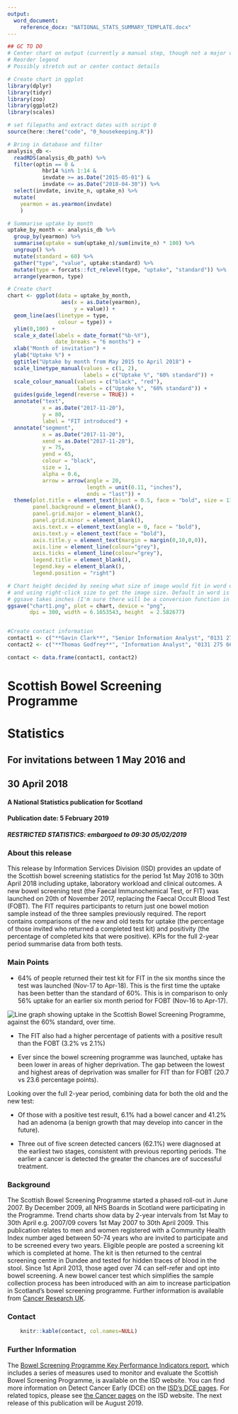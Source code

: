 ```yaml
---
output: 
  word_document:
    reference_docx: "NATIONAL_STATS_SUMMARY_TEMPLATE.docx"
---
```


```r
## GC TO DO
# Center chart on output (currently a manual step, though not a major one)
# Reorder legend
# Possibly stretch out or center contact details

# Create chart in ggplot
library(dplyr)
library(tidyr)
library(zoo)
library(ggplot2)
library(scales)

# set filepaths and extract dates with script 0
source(here::here("code", "0_housekeeping.R"))

# Bring in database and filter
analysis_db <-
  readRDS(analysis_db_path) %>%
  filter(optin == 0 &
           hbr14 %in% 1:14 &
           invdate >= as.Date("2015-05-01") & 
           invdate <= as.Date("2018-04-30")) %>%
  select(invdate, invite_n, uptake_n) %>%
  mutate(
    yearmon = as.yearmon(invdate)
    )

# Summarise uptake by month
uptake_by_month <- analysis_db %>%
  group_by(yearmon) %>%
  summarise(uptake = sum(uptake_n)/sum(invite_n) * 100) %>%
  ungroup() %>%
  mutate(standard = 60) %>%
  gather("type", "value", uptake:standard) %>%
  mutate(type = forcats::fct_relevel(type, "uptake", "standard")) %>%
  arrange(yearmon, type)

# Create chart
chart <- ggplot(data = uptake_by_month, 
                 aes(x = as.Date(yearmon), 
                     y = value)) +
  geom_line(aes(linetype = type,
                colour = type)) +
  ylim(0,100) +
  scale_x_date(labels = date_format("%b-%Y"), 
               date_breaks = "6 months") +
  xlab("Month of invitation") + 
  ylab("Uptake %") +
  ggtitle("Uptake by month from May 2015 to April 2018") +
  scale_linetype_manual(values = c(1, 2),
                        labels = c("Uptake %", "60% standard")) +
  scale_colour_manual(values = c("black", "red"),
                      labels = c("Uptake %", "60% standard")) + 
  guides(guide_legend(reverse = TRUE)) + 
  annotate("text", 
           x = as.Date("2017-11-20"), 
           y = 80, 
           label = "FIT introduced") +
  annotate("segment", 
           x = as.Date("2017-11-20"), 
           xend = as.Date("2017-11-20"), 
           y = 75, 
           yend = 65, 
           colour = "black", 
           size = 1, 
           alpha = 0.6, 
           arrow = arrow(angle = 20, 
                         length = unit(0.11, "inches"),
                         ends = "last")) +
  theme(plot.title = element_text(hjust = 0.5, face = "bold", size = 11),
        panel.background = element_blank(),
        panel.grid.major = element_blank(),
        panel.grid.minor = element_blank(),
        axis.text.x = element_text(angle = 0, face = "bold"),
        axis.text.y = element_text(face = "bold"),
        axis.title.y = element_text(margin = margin(0,10,0,0)),
        axis.line = element_line(colour="grey"),
        axis.ticks = element_line(colour="grey"),
        legend.title = element_blank(),
        legend.key = element_blank(),
        legend.position = "right")

# Chart height decided by seeing what size of image would fit in word document
# and using right-click size to get the image size. Default in word is cm,
# ggsave takes inches (I'm sure there will be a conversion function in R?)
ggsave("chart1.png", plot = chart, device = "png", 
       dpi = 300, width = 6.1653543, height  = 2.582677)


#Create contact information
contact1 <- c("**Gavin Clark**", "Senior Information Analyst", "0131 275 7420", "gavin.clark2@nhs.net")
contact2 <- c("**Thomas Godfrey**", "Information Analyst", "0131 275 6692", "thomas.godfrey@nhs.net")

contact <- data.frame(contact1, contact2)
```

# Scottish Bowel Screening Programme 
# Statistics
## For invitations between 1 May 2016 and 
## 30 April 2018
#### A National Statistics publication for Scotland

#### Publication date: 5 February 2019
##### RESTRICTED STATISTICS: embargoed to 09:30 05/02/2019

### About this release

This release by Information Services Division (ISD) provides an update of the Scottish bowel screening statistics for the period 1st May 2016 to 30th April 2018 including uptake, laboratory workload and clinical outcomes. A new bowel screening test (the Faecal Immunochemical Test, or FIT) was launched on 20th of November 2017, replacing the Faecal Occult Blood Test (FOBT). The FIT requires participants to return just one bowel motion sample instead of the three samples previously required. The report contains comparisons of the new and old tests for uptake (the percentage of those invited who returned a completed test kit) and positivity (the percentage of completed kits that were positive). KPIs for the full 2-year period summarise data from both tests.

### Main Points

* 64% of people returned their test kit for FIT in the six months since the test was launched (Nov-17 to Apr-18). This is the first time the uptake has been better than the standard of 60%. This is in comparison to only 56% uptake for an earlier six month period for FOBT (Nov-16 to Apr-17).

![Line graph showing uptake in the Scottish Bowel Screening Programme, against the 60% standard, over time.](chart1.png) \


* The FIT also had a higher percentage of patients with a positive result than the FOBT (3.2% vs 2.1%)

* Ever since the bowel screening programme was launched, uptake has been lower in areas of higher deprivation. The gap between the lowest and highest areas of deprivation was smaller for FIT than for FOBT (20.7 vs 23.6 percentage points).

Looking over the full 2-year period, combining  data for both the old and the new test: 

* Of those with a positive test result, 6.1% had a bowel cancer and 41.2% had an adenoma (a benign growth that may develop into cancer in the future).

* Three out of five screen detected cancers (62.1%) were diagnosed at the earliest two stages, consistent with previous reporting periods. The earlier a cancer is detected the greater the chances are of successful treatment.


### Background

The Scottish Bowel Screening Programme started a phased roll-out in June 2007. By December 2009, all NHS Boards in Scotland were participating in the Programme. Trend charts show data by 2-year intervals from 1st May to 30th April e.g. 2007/09 covers 1st May 2007 to 30th April 2009.
This publication relates to men and women registered with a Community Health Index number aged between 50-74 years who are invited to participate and to be screened every two years. Eligible people are posted a screening kit which is completed at home. The kit is then returned to the central screening centre in Dundee and tested for hidden traces of blood in the stool. Since 1st April 2013, those aged over 74 can self-refer and opt into bowel screening.
A new bowel cancer test which simplifies the sample collection process has been introduced with an aim to increase participation in Scotland’s bowel screening programme. Further information is available from [Cancer Research UK](https://www.cancerresearchuk.org/health-professional/screening/bowel-screening-evidence-and-resources/faecal-immunochemical-test-fit).


### Contact

```r
    knitr::kable(contact, col.names=NULL)
```

### Further Information

The [Bowel Screening Programme Key Performance Indicators report](http://www.isdscotland.org/Health-Topics/Cancer/Publications/2019-02-05/2019-02-05-Bowel-Screening-KPI-Report.xlsx), which includes a series of measures used to monitor and evaluate the Scottish Bowel Screening Programme, is available on the ISD website. You can find more information on Detect Cancer Early (DCE) on the [ISD's DCE pages](http://www.isdscotland.org/Health-Topics/Cancer/Detect-Cancer-Early/). For related topics, please see [the Cancer pages](http://www.isdscotland.org/Health-Topics/Cancer/) on the ISD website. The next release of this publication will be August 2019.

